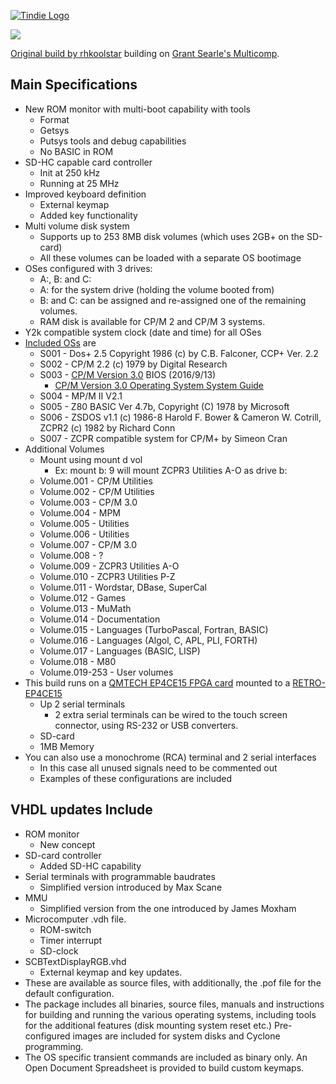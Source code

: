 <a href="https://www.tindie.com/products/land_boards/retrocomputer-fpga-card-pcb-only/" >
<img src="http://land-boards.com/tindie/tindie-larges-v2.png" alt="Tindie Logo">
</img></a> 

<img src="http://land-boards.com/blwiki/images/3/35/RETRO-EP4CE15-P958-720PX.jpg"></img>

[https://www.retrobrewcomputers.org/doku.php?id=builderpages:rhkoolstar:mc-2g-1024 Original build by rhkoolstar] building on  [http://searle.x10host.com/Multicomp/index.html Grant Searle's Multicomp].

== Main Specifications ==

* New ROM monitor with multi-boot capability with tools
** Format
** Getsys
** Putsys tools and debug capabilities
** No BASIC in ROM
* SD-HC capable card controller
** Init at 250 kHz
** Running at 25 MHz
* Improved keyboard definition
** External keymap
** Added key functionality
* Multi volume disk system
** Supports up to 253 8MB disk volumes (which uses 2GB+ on the SD-card)
** All these volumes can be loaded with a separate OS bootimage
* OSes configured with 3 drives: 
** A:, B: and C:
** A: for the system drive (holding the volume booted from)
** B: and C: can be assigned and re-assigned one of the remaining volumes. 
** RAM disk is available for CP/M 2 and CP/M 3 systems.
* Y2k compatible system clock (date and time) for all OSes
* [https://retrobrewcomputers.org/lib/exe/fetch.php?media=builderpages:rhkoolstar:mc-2g-1024.zip Included OSs] are
** S001 - Dos+ 2.5  Copyright 1986 (c) by C.B. Falconer, CCP+ Ver. 2.2
** S002 - CP/M 2.2 (c) 1979 by Digital Research
** S003 - [http://www.cpm.z80.de/manuals/cpm3-usr.pdf CP/M Version 3.0] BIOS (2016/9/13)
*** [http://www.cpm.z80.de/manuals/cpm3-sys.pdf CP/M Version 3.0 Operating System System Guide]
** S004 - MP/M II V2.1
** S005 - Z80 BASIC Ver 4.7b, Copyright (C) 1978 by Microsoft
** S006 - ZSDOS v1.1 (c) 1986-8 Harold F. Bower & Cameron W. Cotrill, ZCPR2 (c) 1982 by Richard Conn
** S007 - ZCPR compatible system for CP/M+ by Simeon Cran
* Additional Volumes
** Mount using mount d vol
*** Ex: mount b: 9 will mount ZCPR3 Utilities A-O as drive b:
** Volume.001 - CP/M Utilities
** Volume.002 - CP/M Utilities
** Volume.003 - CP/M 3.0
** Volume.004 - MPM
** Volume.005 - Utilities
** Volume.006 - Utilities
** Volume.007 - CP/M 3.0
** Volume.008 - ?
** Volume.009 - ZCPR3 Utilities A-O
** Volume.010 - ZCPR3 Utilities P-Z
** Volume.011 - Wordstar, DBase, SuperCal
** Volume.012 - Games
** Volume.013 - MuMath
** Volume.014 - Documentation
** Volume.015 - Languages (TurboPascal, Fortran, BASIC)
** Volume.016 - Languages (Algol, C, APL, PLI, FORTH)
** Volume.017 - Languages (BASIC, LISP)
** Volume.018 - M80
** Volume.019-253 - User volumes
* This build runs on a [https://www.aliexpress.com/item/32949281189.html?spm=a2g0o.productlist.0.0.23c6239dgIvRTF&algo_pvid=18ecb5a7-9379-4a8d-9987-d234c882a467&algo_expid=18ecb5a7-9379-4a8d-9987-d234c882a467-2&btsid=0b0a555c16163265169281511efa18&ws_ab_test=searchweb0_0,searchweb201602_,searchweb201603_ QMTECH EP4CE15 FPGA card] mounted to a [http://land-boards.com/blwiki/index.php?title=RETRO-EP4CE15 RETRO-EP4CE15]
** Up 2 serial terminals
*** 2 extra serial terminals can be wired to the touch screen connector, using RS-232 or USB converters. 
** SD-card
** 1MB Memory
* You can also use a monochrome (RCA) terminal and 2 serial interfaces
** In this case all unused signals need to be commented out
** Examples of these configurations are included

== VHDL updates Include ==

* ROM monitor
** New concept
* SD-card controller
** Added SD-HC capability
* Serial terminals with programmable baudrates 
** Simplified version introduced by Max Scane
* MMU
** Simplified version from the one introduced by James Moxham
* Microcomputer .vdh file. 
** ROM-switch
** Timer interrupt
** SD-clock
* SCBTextDisplayRGB.vhd
** External keymap and key updates.
* These are available as source files, with additionally, the .pof file for the default configuration.
* The package includes all binaries, source files, manuals and instructions for building and running the various operating systems, including tools for the additional features (disk mounting system reset etc.) Pre-configured images are included for system disks and Cyclone programming. 
* The OS specific transient commands are included as binary only. An Open Document Spreadsheet is provided to build custom keymaps.
